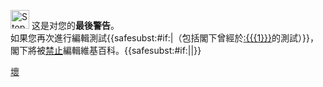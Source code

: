 [[File:Stop hand nuvola.svg|left|30px|link=]] 这是对您的'''最後警告'''。<br />如果您再次進行編輯測試{{<includeonly>safesubst:</includeonly>#if:{{{1|}}}|（包括閣下曾經於[[:{{{1}}}]]的測試）}}，閣下將被[[Wikipedia:封禁方針|禁止]]編輯維基百科。{{<includeonly>safesubst:</includeonly>#if:{{{2|}}}|{{{2}}}|}}<!-- Template:uw-test4 --><noinclude>
{{Templatesnotice|series = uw-test|max = 4im|s1 = uw-test4}}
[[Category:用戶警告模板|壞]]
</noinclude>